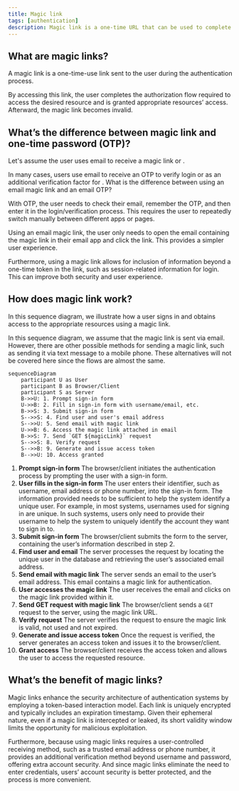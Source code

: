 ```yaml
---
title: Magic link
tags: [authentication]
description: Magic link is a one-time URL that can be used to complete authentication process.
---
```


## What are magic links?

A magic link is a one-time-use link sent to the user during the authentication process.

By accessing this link, the user completes the authorization flow required to access the desired resource and is granted appropriate resources’ access. Afterward, the magic link becomes invalid.

## What’s the difference between magic link and one-time password (OTP)?

Let's assume the user uses email to receive a magic link or <Ref slug='otp' />.

In many cases, users use email to receive an OTP to verify login or as an additional verification factor for <Ref slug='mfa' />. What is the difference between using an email magic link and an email OTP?

With OTP, the user needs to check their email, remember the OTP, and then enter it in the login/verification process. This requires the user to repeatedly switch manually between different apps or pages.

Using an email magic link, the user only needs to open the email containing the magic link in their email app and click the link. This provides a simpler user experience.

Furthermore, using a magic link allows for inclusion of information beyond a one-time token in the link, such as session-related information for login. This can improve both security and user experience.

## How does magic link work?

In this sequence diagram, we illustrate how a user signs in and obtains access to the appropriate resources using a magic link.

In this sequence diagram, we assume that the magic link is sent via email. However, there are other possible methods for sending a magic link, such as sending it via text message to a mobile phone. These alternatives will not be covered here since the flows are almost the same.

```mermaid
sequenceDiagram
    participant U as User
    participant B as Browser/Client
    participant S as Server
    B->>U: 1. Prompt sign-in form
    U->>B: 2. Fill in sign-in form with username/email, etc.
    B->>S: 3. Submit sign-in form
    S-->>S: 4. Find user and user's email address
    S-->>U: 5. Send email with magic link
    U->>B: 6. Access the magic link attached in email
    B->>S: 7. Send `GET ${magicLink}` request
    S-->>S: 8. Verify request
    S-->>B: 9. Generate and issue access token
    B-->>U: 10. Access granted
```

1. **Prompt sign-in form**
The browser/client initiates the authentication process by prompting the user with a sign-in form.
2. **User fills in the sign-in form**
The user enters their identifier, such as username, email address or phone number, into the sign-in form.
The information provided needs to be sufficient to help the system identify a unique user. For example, in most systems, usernames used for signing in are unique. In such systems, users only need to provide their username to help the system to uniquely identify the account they want to sign in to.
3. **Submit sign-in form**
The browser/client submits the form to the server, containing the user’s information described in step 2.
4. **Find user and email**
The server processes the request by locating the unique user in the database and retrieving the user’s associated email address.
5. **Send email with magic link**
The server sends an email to the user’s email address. This email contains a magic link for authentication.
6. **User accesses the magic link**
The user receives the email and clicks on the magic link provided within it.
7. **Send GET request with magic link**
The browser/client sends a `GET` request to the server, using the magic link URL.
8. **Verify request**
The server verifies the request to ensure the magic link is valid, not used and not expired.
9. **Generate and issue access token**
Once the request is verified, the server generates an access token and issues it to the browser/client.
10. **Grant access**
The browser/client receives the access token and allows the user to access the requested resource.

## What’s the benefit of magic links?

Magic links enhance the security architecture of authentication systems by employing a token-based interaction model. Each link is uniquely encrypted and typically includes an expiration timestamp. Given their ephemeral nature, even if a magic link is intercepted or leaked, its short validity window limits the opportunity for malicious exploitation.

Furthermore, because using magic links requires a user-controlled receiving method, such as a trusted email address or phone number, it provides an additional verification method beyond username and password, offering extra account security. And since magic links eliminate the need to enter credentials, users’ account security is better protected, and the process is more convenient.
